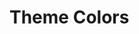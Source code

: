 
<Meta title="Design Tokens/Colors" />

# Theme Colors

<ColorPalette>
	<ColorItem
		title="theme.color.greyscale"
		subtitle="Some of the greys"
		colors={ { White: '#FFFFFF', Alabaster: '#F8F8F8', Concrete: '#F3F3F3' } }
	/>
	<ColorItem
		title="theme.color.primary"
		subtitle="Coral"
		colors={ { WildWatermelon: '#FF4785' } }
	/>
	<ColorItem
		title="theme.color.secondary"
		subtitle="Ocean"
		colors={ { DodgerBlue: '#1EA7FD' } }
	/>
	<ColorItem
		title="theme.color.positive"
		subtitle="Green"
		colors={ {
			Apple: 'rgba(102,191,60,1)',
			Apple80: 'rgba(102,191,60,.8)',
			Apple60: 'rgba(102,191,60,.6)',
			Apple30: 'rgba(102,191,60,.3)',
		} }
	/>
</ColorPalette>
